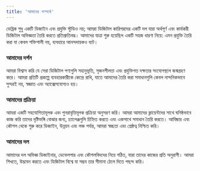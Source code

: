 ```yaml
---
title: 'আমাদের সম্পর্কে'
---
```


ডেব্রিক শুধু একটি ডিজাইন এবং প্রযুক্তি স্টুডিও নয়; আমরা ডিজিটাল কারিগরদের একটি দল যারা অর্থপূর্ণ এবং কার্যকরী ডিজিটাল অভিজ্ঞতা তৈরি করতে প্রতিশ্রুতিবদ্ধ। আমাদের যাত্রা শুরু হয়েছিল একটি সহজ ধারণা নিয়ে: এমন প্রযুক্তি তৈরি করা যা কেবল শক্তিশালী নয়, ব্যবহারে আনন্দদায়কও বটে।

### আমাদের দর্শন
আমরা বিশ্বাস করি যে সেরা ডিজিটাল পণ্যগুলি সহানুভূতি, সৃজনশীলতা এবং প্রযুক্তিগত দক্ষতার সংযোগস্থলে জন্মগ্রহণ করে। আমরা প্রতিটি প্রকল্পে ব্যবহারকারীকে কেন্দ্রে রাখি, যাতে আমাদের তৈরি করা সমাধানগুলি কেবল নান্দনিকভাবে সুন্দরই নয়, স্বজ্ঞাত এবং অ্যাক্সেসযোগ্যও হয়।

### আমাদের প্রক্রিয়া
আমরা একটি সহযোগিতামূলক এবং পুনরাবৃত্তিমূলক প্রক্রিয়া অনুসরণ করি। আমরা আমাদের ক্লায়েন্টদের সাথে ঘনিষ্ঠভাবে কাজ করি তাদের দৃষ্টিভঙ্গি বোঝার জন্য, চ্যালেঞ্জগুলি চিহ্নিত করতে এবং একসাথে সমাধান তৈরি করতে। আবিষ্কার এবং কৌশল থেকে শুরু করে ডিজাইন, উন্নয়ন এবং লঞ্চ পর্যন্ত, আমরা স্বচ্ছতা এবং শ্রেষ্ঠত্ব নিশ্চিত করি।

### আমাদের দল
আমাদের দল অভিজ্ঞ ডিজাইনার, ডেভেলপার এবং কৌশলবিদদের নিয়ে গঠিত, যারা তাদের কাজের প্রতি অনুরাগী। আমরা শিখতে, উদ্ভাবন করতে এবং ডিজিটাল বিশ্বে যা সম্ভব তার সীমানা ঠেলে দিতে পছন্দ করি।
